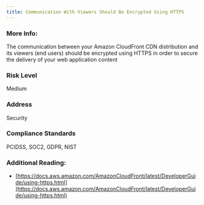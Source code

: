 ```yaml
---
title: Communication With Viewers Should Be Encrypted Using HTTPS
---
```


### More Info:

The communication between your Amazon CloudFront CDN distribution and its viewers (end users) should be encrypted using HTTPS in order to secure the delivery of your web application content

### Risk Level

Medium

### Address

Security

### Compliance Standards

PCIDSS, SOC2, GDPR, NIST

### Additional Reading:

- [https://docs.aws.amazon.com/AmazonCloudFront/latest/DeveloperGuide/using-https.html](https://docs.aws.amazon.com/AmazonCloudFront/latest/DeveloperGuide/using-https.html)
